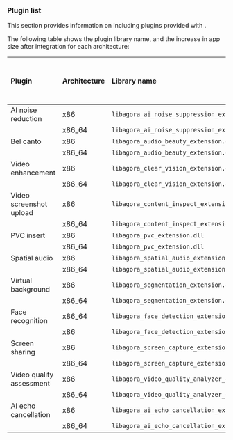 <PlatformWrapper platform="windows">

### Plugin list 

This section provides information on including plugins provided with <Vg k="VSDK" />.

The following table shows the plugin library name, and the increase in app size after integration for each architecture:

| Plugin | Architecture	| Library name | Increase in app size after integration (KB) |
|:---|:---|:---------|---:|
| AI noise reduction | x86 | `libagora_ai_noise_suppression_extension.dll` | 2954 |
|| x86_64 | `libagora_ai_noise_suppression_extension.dll` | 3091 |
| Bel canto | x86 | `libagora_audio_beauty_extension.dll` | 1498 |
|| x86_64 | `libagora_audio_beauty_extension.dll` | 1583 |
| Video enhancement | x86 | `libagora_clear_vision_extension.dll` | 1065 |
|| x86_64 | `libagora_clear_vision_extension.dll` | 1174 |
| Video screenshot upload | x86 | `libagora_content_inspect_extension.dll` | 1367 |
|| x86_64 | `libagora_content_inspect_extension.dll` | 1520 |
| PVC insert | x86 | `libagora_pvc_extension.dll` | 814 |
|| x86_64 | `libagora_pvc_extension.dll` | 974 |
| Spatial audio | x86 | `libagora_spatial_audio_extension.dll` | 4153 |
|| x86_64 | `libagora_spatial_audio_extension.dll` | 4209 |
| Virtual background | x86 | `libagora_segmentation_extension.dll` | 3242 |
|| x86_64 | `libagora_segmentation_extension.dll` | 3570 |
| Face recognition | x86_64 | `libagora_face_detection_extension.dll` | 1038 |
|| x86 | `libagora_face_detection_extension.dll` | 847 |
| Screen sharing | x86 | `libagora_screen_capture_extension.dll`	| 420 |
|| x86_64 | `libagora_screen_capture_extension.dll` | 482 |
| Video quality assessment | x86 | `libagora_video_quality_analyzer_extension.dll` | 869 |
|| x86_64 | `libagora_video_quality_analyzer_extension.dll` | 1037 |
| AI echo cancellation | x86 | `libagora_ai_echo_cancellation_extension.dll` | 3784 |
|| x86_64 | `libagora_ai_echo_cancellation_extension.dll` | 3956 |

<Plugins />

</PlatformWrapper>



